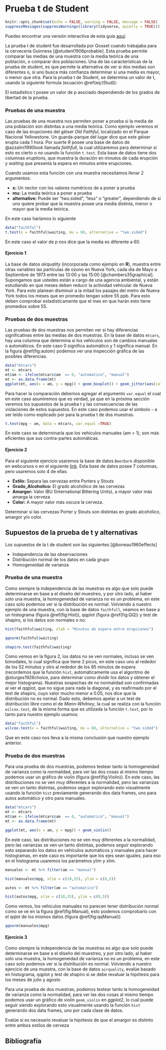 # Prueba t de Student {#t-student}

```r
knitr::opts_chunk$set(echo = FALSE, warning = FALSE, message = FALSE)
suppressMessages(suppressWarnings(library(tidyverse, quietly = TRUE)))
```

Puedes encontrar una versión interactiva de esta guía [aquí](http://admin.derek-corcoran-barrios.com/shiny/rstudio/sample-apps/Interactivo5/).

La prueba t de student fue desarrollada por Gosset cuando trabajaba para la cervecería Guinness [@student1908probable]. Esta prueba permite comparar las medias de una muestra con la media teórica de una población, o comparar dos poblaciones. Una de las características de la prueba de student, es que permite la alternativa de ver si dos medias son diferentes o, si uno busca más confianza determinar si una media es mayor, o menor que otra. Para la prueba t de Student, se determina un valor de t, usando la siguiente formula (ecuación \@ref(eq:tStud)):

\begin{equation} 
  t = \frac{(\bar{x} - \mu)/(\frac{\sigma}{\sqrt{n}})}{s}
  (\#eq:tStud)
\end{equation} 

El estadístico $t$ posee un valor de p asociado dependiendo de los grados de libertad de la prueba.

### Pruebas de una muestra

Las pruebas de una muestra nos permiten poner a prueba si la media de una población son distintas a una media teórica. Como ejemplo veremos el caso de las erupciones del géiser *Old Faithful*, localizado en el Parque Nacional Yellowstone. Un guarda-parque del lugar dice que este géiser erupta cada 1 hora. Por suerte *R* posee una base de datos de @azzalini1990look llamada *faithfull*, la cual utilizaremos para determinar si esto es cierto o no usando la función `t.test`. Esta base de datos tiene dos columnas *eruptions*, que muestra la duración en minutos de cada erupción y *waiting* que presenta la espera en minutos entre erupciones.

Cuando usamos esta función con una muestra necesitamos llenar 2 argumentos:

* **x:** Un vector con los valores numéricos de a poner a prueba
* **mu:** La media teórica a poner a prueba
* **alternative:** Puede ser "two.sided", "less" o "greater", dependiendo de si uno quiere probar que la muestra posee una media distinta, menor o mayor que la media teórica.

En este caso haríamos lo siguiente

```r
data("faithful")
t.test(x = faithful$waiting, mu = 60, alternative = "two.sided")
```

En este caso el valor de p nos dice que la media es diferente a 60.

#### Ejercicio 1

La base de datos *airquality* (incorporada como ejemplo en **R**), muestra entre otras variables las partículas de ozono en Nueva York, cada día de Mayo a Septiembre de 1973 entre las 13:00 y las 15:00 [@chambers35graphical]. Supongamos que ustedes están a cargo de una agencia ambiental, y están estudiando en que meses deben reducir la actividad vehicular de Nueva York. Para esto planean disminuir a la mitad los pasajes del metro de Nueva York todos los meses que en promedio tengan sobre 55 ppb. Para esto deben comprobar estadisticamente que el mes en que harán esto tiene promedios sobre 55.

### Pruebas de dos muestras

Las pruebas de dos muestras nos permiten ver si hay diferencias significativas entre las medias de dos muestras. En la base de datos `mtcars`, hay una columna que determina si los vehículos son de cambios manuales o automáticos. En este caso 0 significa automático y 1 significa manual. En la figura \@ref(fig:autom) podemos ver una inspección gráfica de las posibles diferencias.

```r
data("mtcars")
mt <- mtcars
mt$am <- ifelse(mtcars$am  == 0, "automatico", "manual")
mt <- as.data.frame(mt)
ggplot(mt, aes(x = am, y = mpg)) + geom_boxplot() + geom_jitter(aes(color = am))
```

Para hacer la comparación debemos agregar el argumento `var.equal` el cual en este caso asumiremos que es verdad, ya que en la próxima sección veremos los supuestos de la prueba t y las consecuencias de las violaciones de estos supuestos. En este caso podemos usar el símbolo `~` a ser leído como explicado por para la prueba t de dos muestras.

```r
t.test(mpg ~ am, data = mtcars, var.equal =TRUE)
```

En este caso se determinaría que los vehículos manuales (am = 1), son más eficientes que sus contra-partes automáticas.

#### Ejercicio 2

Para el siguiente ejercicio usaremos la base de datos `BeerDark` disponible en webcursos o en el siguiente [link](https://archive.org/download/BeerDark/BeerDark.csv). Esta base de datos posee 7 columnas, pero usaremos solo 4 de ellas:

* **Estilo:** Separa las cervezas entre Porters y Stouts
* **Grado_Alcoholico:** El grado alcohólico de las cervezas
* **Amargor:** Valor IBU (International Bittering Units), a mayor valor más amarga la cerveza
* **Color:** A mayor valor más oscura la cerveza.

Determinar si las cervezas Porter y Stouts son distintas en grado alcohólico, amargor y/o color. 

## Supuestos de la prueba de t y alternativas

Los supuestos de la t de student son las siguientes [@boneau1960effects]

* Independencia de las observaciones
* Distribución normal de los datos en cada grupo
* Homogeneidad de varianza

### Prueba de una muestra

Como siempre la independencia de las muestras es algo que solo puede determinarse en base a el diseño del muestreo, y por otro lado, al haber solo una muestra, la homogeneidad de varianza no es un problema, en este caso solo podemos ver si la distribución es normal. Volviendo a nuestro ejemplo de una muestra, con la base de datos `faithfull`, veamos en base a un histograma (figura \@ref(fig:Hist)), qqplot (figura \@ref(fig:QQ)) y test de shapiro, si los datos son normales o no:

```r
hist(faithful$waiting, xlab = "Minutos de espera entre erupciones")
```

```r
qqnorm(faithful$waiting)
```


```r
shapiro.test(faithful$waiting)
```

Como vemos en la figura 2, los datos no se ven normales, incluso se ven bimodales, lo cual significa que tiene 2 picos, en este caso uno al rededor de los 52 minutos y otro al rededor de los 85 minutos de espera (recordemos que la función `hist`, automáticamente usa el algoritmo de @sturges1926choice, para determinar como dividir los datos y obtener el mejor histograma). Nuestras sospechas de no normalidad son confirmadas al ver el qqplot, que no sigue para nada la diagonal, y es reafirmado por el test de shapiro, cuyo valor mucho menor a 0.05, nos dice que la distribución no es normal. Dado esto, debemos apelar a un test de distribución libre como el de *Mann-Whitney*, la cual se realiza con la función `wilcox.test`, de la misma forma que es utilizada la función `t.test`, por lo tanto para nuestro ejemplo usamos:

```r
data("faithful")
wilcox.test(x = faithful$waiting, mu = 60, alternative = "two.sided")
```

Que en este caso nos lleva a la misma conclusión que nuestro ejemplo anterior.

### Prueba de dos muestras

Para una prueba de dos muestras, podemos testear tanto la homogeneidad de varianza como la normalidad, para ver las dos cosas al mismo tiempo podemos usar un gráfico de violín (figura \@ref(fig:Violin)). En este caso, las distribuciones no se ven muy diferentes a la normalidad, pero las varianzas se ven un tanto distintas, podemos seguir explorando esto visualmente usando la función `hist` previamente generando dos data frames, uno para autos automático y otro para manuales. 

```r
data("mtcars")
mt <- mtcars
mt$am <- ifelse(mtcars$am  == 0, "automatico", "manual")
mt <- as.data.frame(mt)
```


```r
ggplot(mt, aes(x = am, y = mpg)) + geom_violin()
```

En este caso, las distribuciones no se ven muy diferentes a la normalidad, pero las varianzas se ven un tanto distintas, podemos seguir explorando esto separando los datos en vehículos automáticos y manuales para hacer histogramas, en este caso es importante que los ejes sean iguales, para eso en el histograma usaremos los parámetros ylim y xlim.

```r
manuales <- mt %>% filter(am == "manual")
```


```r
hist(manuales$mpg, xlim = c(10,35), ylim = c(0,5))
```

```r
autos <- mt %>% filter(am == "automatico")
```


```r
hist(autos$mpg, xlim = c(10,35), ylim = c(0,5))
```

Como vemos, los vehículos manuales no parecen tener distribución normal como se ve en la figura \@ref(fig:Manual), esto podemos comprobarlo con el qqlot de los mismos datos (figura \@ref(fig:qqManual))

```r
qqnorm(manuales$mpg)
```

#### Ejercicio 3

Como siempre la independencia de las muestras es algo que solo puede determinarse en base a el diseño del muestreo, y por otro lado, al haber solo una muestra, la homogeneidad de varianza no es un problema, en este caso solo podemos ver si la distribución es normal. Volviendo a nuestro ejercicio de una muestra, con la base de datos `airquality`, evalúe basado en histograma, qqplot y test de shapiro si se debe revaluar la hipótesis para los meses de julio y agosto

Para una prueba de dos muestras, podemos testear tanto la homogeneidad de varianza como la normalidad, para ver las dos cosas al mismo tiempo podemos usar un gráfico de violín `geom_violin` en *ggplot2*, lo cual puede seguir siendo explorando esto visualmente usando la función `hist` generando dos data frames, uno por cada clase de datos.

Evalúe si es necesario revaluar la hipótesis de que el amargor es distinto entre ambos estilos de cerveza

## Bibliografía
